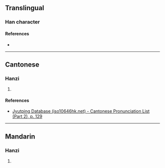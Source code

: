 {{character info/new}}
==Translingual==

===Han character===
{{Han char|rn=75|rad=木|as=08|sn=12|four=|canj=DYIB|ids=⿰木育}}

====References====
* {{Han ref|kx=0533.050|dkj=14944|hdz=21238.010|uh=68DB|ud=26843}}

----

==Cantonese==

===Hanzi===
{{yue-hanzi|jyut=[[juk6]]|y=yuk6}}

# {{rfdef|yue|sort=木08}}

====References====
* [http://www.iso10646hk.net/jp/document/download.jsp Jyutping Database (iso10646hk.net) - Cantonese Pronunciation List (Part 2), p. 129]

----

==Mandarin==

===Hanzi===
{{cmn-hanzi|pin=[[yù]] ([[yu4]])|wg=yü<sup>4</sup>}}

# {{rfdef|cmn|sort=木08}}